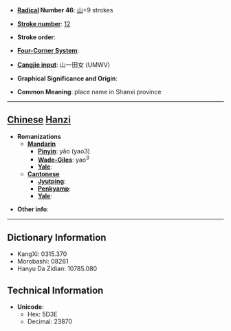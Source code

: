 * '''[[Wiktionary:Chinese radical index| Radical]] Number 46''': [[Wiktionary:Chinese radical index 山|山]]+9 strokes

* '''[[Wiktionary:Chinese total strokes index|Stroke number]]''': [[Wiktionary:Chinese total strokes index 12|12]]

* '''Stroke order''': 

* '''[[Wiktionary:Chinese four corner index|Four-Corner System]]''': 

* '''[[Wiktionary:Chinese Cangjie index|Cangjie input]]''': 山一田女 (UMWV)

* '''Graphical Significance and Origin''': 

* '''Common Meaning''': place name in Shanxi province

----

== [[Chinese]] [[Hanzi]] ==

* '''Romanizations'''
** '''[[Mandarin]]'''
*** '''[[Pinyin]]''': yǎo (yao3)
*** '''[[Wade-Giles]]''': yao<sup>3</sup>
*** '''[[Yale]]''': 
** '''[[Cantonese]]'''
*** '''[[Jyutping]]''':
*** '''[[Penkyamp]]''': 
*** '''[[Yale]]''': 

* '''Other info''': 

----

== Dictionary Information ==

* KangXi: 0315.370
* Morobashi: 08261
* Hanyu Da Zidian: 10785.080

== Technical Information ==

* '''Unicode''':
** Hex: 5D3E
** Decimal: 23870